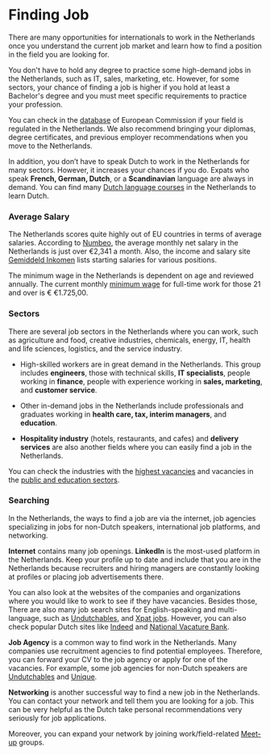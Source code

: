 # Finding Job 
There are many opportunities for internationals to work in the Netherlands once you understand the current job market and learn how to find a position in the field you are looking for. 

You don't have to hold any degree to practice some high-demand jobs in the Netherlands, such as IT, sales, marketing, etc. However, for some sectors, your chance of finding a job is higher if you hold at least a Bachelor's degree and you must meet specific requirements to practice your profession. 

You can check in the [database](https://ec.europa.eu/growth/tools-databases/regprof/index.cfm) of European Commission if your field is regulated in the Netherlands. We also recommend bringing your diplomas, degree certificates, and previous employer recommendations when you move to the Netherlands. 

In addition, you don’t have to speak Dutch to work in the Netherlands for many sectors. However, it increases your chances if you do. Expats who speak **French, German, Dutch**, or a **Scandinavian** language are always in demand. You can find many [Dutch language courses](/dox/integration/language) in the Netherlands to learn Dutch.
### Average Salary 
The Netherlands scores quite highly out of EU countries in terms of average salaries. According to [Numbeo](https://www.numbeo.com/cost-of-living/country_result.jsp?country=Netherlands), the average monthly net salary in the Netherlands is just over €2,341 a month. Also, the income and salary site [Gemiddeld Inkomen](https://www.gemiddeld-inkomen.nl/startsalaris-hbo-wo/) lists starting salaries for various positions.

The minimum wage in the Netherlands is dependent on age and reviewed annually. The current monthly [minimum wage](https://www.government.nl/topics/minimum-wage/amount-of-the-minimum-wage) for full-time work for those 21 and over is € €1.725,00. 
### Sectors
There are several job sectors in the Netherlands where you can work, such as agriculture and food, creative industries, chemicals, energy, IT, health and life sciences, logistics, and the service industry.  

- High-skilled workers are in great demand in the Netherlands. This group includes **engineers**, those with technical skills, **IT specialists**, people working in **finance**, people with experience working in **sales, marketing**, and **customer service**. 

- Other in-demand jobs in the Netherlands include professionals and graduates working in **health care, tax, interim managers**, and **education**.

- **Hospitality industry** (hotels, restaurants, and cafes) and **delivery services** are also another fields where you can easily find a job in the Netherlands. 

You can check the industries with the [highest vacancies](https://opendata.cbs.nl/statline/#/CBS/en/dataset/80474eng/table) and vacancies in the [public and education sectors](https://opendata.cbs.nl/statline/#/CBS/en/dataset/80857eng/table).
### Searching 
In the Netherlands, the ways to find a job are via the internet, job agencies specializing in jobs for non-Dutch speakers, international job platforms, and networking.  

**Internet** contains many job openings. **LinkedIn** is the most-used platform in the Netherlands. Keep your profile up to date and include that you are in the Netherlands because recruiters and hiring managers are constantly looking at profiles or placing job advertisements there. 

You can also look at the websites of the companies and organizations where you would like to work to see if they have vacancies. Besides those, There are also many job search sites for English-speaking and multi-language, such as [Undutchables](https://undutchables.nl/search), and [Xpat jobs](https://netherlands.expatjobs.eu/). However, you can also check popular Dutch sites like [Indeed](https://nl.indeed.com/) and [National Vacature Bank](https://www.nationalevacaturebank.nl/vacature/zoeken). 

**Job Agency** is a common way to find work in the Netherlands. Many companies use recruitment agencies to find potential employees. Therefore, you can forward your CV to the job agency or apply for one of the vacancies. For example, some job agencies for non-Dutch speakers are [Undutchables](https://undutchables.nl/search) and [Unique](https://unique.nl/en).  

**Networking** is another successful way to find a new job in the Netherlands. You can contact your network and tell them you are looking for a job. This can be very helpful as the Dutch take personal recommendations very seriously for job applications.

Moreover, you can expand your network by joining work/field-related [Meet-up](https://www.meetup.com/tr-TR/cities/nl/?country=nl&zipstatecity=) groups. 
